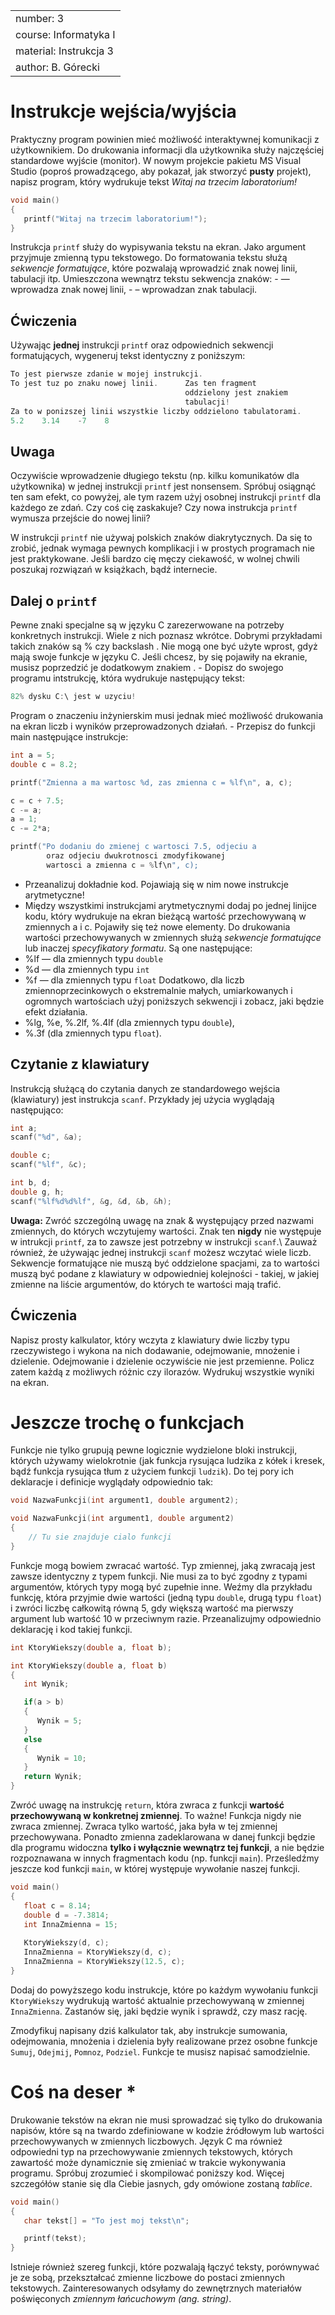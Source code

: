 
---
number: 3
course: Informatyka I
material: Instrukcja 3
author: B. Górecki
---


# Instrukcje wejścia/wyjścia

Praktyczny program powinien mieć możliwość interaktywnej komunikacji z użytkownikiem. Do drukowania informacji dla użytkownika służy najczęściej standardowe wyjście (monitor). W nowym projekcie pakietu MS Visual Studio (poproś prowadzącego, aby pokazał, jak stworzyć **pusty** projekt), napisz program, który wydrukuje tekst *Witaj na trzecim laboratorium!*
```c++
void main()
{
   printf("Witaj na trzecim laboratorium!");
}
```
Instrukcja `printf` służy do wypisywania tekstu na ekran. Jako argument przyjmuje zmienną typu tekstowego. Do formatowania tekstu służą *sekwencje formatujące*, które pozwalają wprowadzić znak nowej linii, tabulacji itp. Umieszczona wewnątrz tekstu sekwencja znaków:
- \n --- wprowadza znak nowej linii,
- \t --- wprowadzan znak tabulacji.


## Ćwiczenia
Używając **jednej** instrukcji `printf` oraz odpowiednich sekwencji formatujących, wygeneruj tekst identyczny z poniższym:
```c++
To jest pierwsze zdanie w mojej instrukcji.
To jest tuz po znaku nowej linii.      Zas ten fragment
                                       oddzielony jest znakiem
                                       tabulacji!
Za to w ponizszej linii wszystkie liczby oddzielono tabulatorami.
5.2    3.14    -7    8
```

## Uwaga
Oczywiście wprowadzenie długiego tekstu (np. kilku komunikatów dla użytkownika) w jednej instrukcji `printf` jest nonsensem. Spróbuj osiągnąć ten sam efekt, co powyżej, ale tym razem użyj osobnej instrukcji `printf` dla każdego ze zdań. Czy coś cię zaskakuje? Czy nowa instrukcja `printf` wymusza przejście do nowej linii?

W instrukcji `printf` nie używaj polskich znaków diakrytycznych. Da się to zrobić, jednak wymaga pewnych komplikacji i w prostych programach nie jest praktykowane. Jeśli bardzo cię męczy ciekawość, w wolnej chwili poszukaj rozwiązań w książkach, bądź internecie.


## Dalej o `printf`
Pewne znaki specjalne są w języku C zarezerwowane na potrzeby konkretnych instrukcji. Wiele z nich poznasz wkrótce. Dobrymi przykładami takich znaków są % czy backslash \. Nie mogą one być użyte wprost, gdyż mają swoje funkcje w języku C. Jeśli chcesz, by się pojawiły na ekranie, musisz poprzedzić je dodatkowym znakiem \.
- Dopisz do swojego programu intstrukcję, która wydrukuje następujący tekst:
```c++
82% dysku C:\ jest w uzyciu!
```
Program o znaczeniu inżynierskim musi jednak mieć możliwość drukowania na ekran liczb i wyników przeprowadzonych działań.
- Przepisz do funkcji main następujące instrukcje:
```c++
int a = 5;
double c = 8.2;

printf("Zmienna a ma wartosc %d, zas zmienna c = %lf\n", a, c);

c = c + 7.5;
c -= a;
a = 1;
c -= 2*a;

printf("Po dodaniu do zmienej c wartosci 7.5, odjeciu a
        oraz odjeciu dwukrotnosci zmodyfikowanej
        wartosci a zmienna c = %lf\n", c);
```
- Przeanalizuj dokładnie kod. Pojawiają się w nim nowe instrukcje arytmetyczne!
- Między wszystkimi instrukcjami arytmetycznymi dodaj po jednej linijce kodu, który wydrukuje na ekran bieżącą wartość przechowywaną w zmiennych a i c.
Pojawiły się też nowe elementy. Do drukowania wartości przechowywanych w zmiennych służą *sekwencje formatujące* lub inaczej *specyfikatory formatu*. Są one następujące:
- %lf --- dla zmiennych typu `double`
- %d --- dla zmiennych typu `int`
- %f --- dla zmiennych typu `float`
Dodatkowo, dla liczb zmiennoprzecinkowych o ekstremalnie małych, umiarkowanych i ogromnych wartościach użyj poniższych sekwencji i zobacz, jaki będzie efekt działania.
- %lg, %e, %.2lf, %.4lf (dla zmiennych typu `double`),
- %.3f (dla zmiennych typu `float`).

## Czytanie z klawiatury
Instrukcją służącą do czytania danych ze standardowego wejścia (klawiatury) jest instrukcja `scanf`. Przykłady jej użycia wyglądają następująco:
```c++
int a;
scanf("%d", &a);

double c;
scanf("%lf", &c);

int b, d;
double g, h;
scanf("%lf%d%d%lf", &g, &d, &b, &h);
```
**Uwaga:** Zwróć szczególną uwagę na znak & występujący przed nazwami zmiennych, do których wczytujemy wartości. Znak ten **nigdy** nie występuje w intrukcji `printf`, za to zawsze jest potrzebny w instrukcji `scanf`.\\
Zauważ również, że używając jednej instrukcji `scanf` możesz wczytać wiele liczb. Sekwencje formatujące nie muszą być oddzielone spacjami, za to wartości muszą być podane z klawiatury w odpowiedniej kolejności - takiej, w jakiej zmienne na liście argumentów, do których te wartości mają trafić.

## Ćwiczenia
Napisz prosty kalkulator, który wczyta z klawiatury dwie liczby typu rzeczywistego i wykona na nich dodawanie, odejmowanie, mnożenie i dzielenie. Odejmowanie i dzielenie oczywiście nie jest przemienne. Policz zatem każdą z możliwych różnic czy ilorazów. Wydrukuj wszystkie wyniki na ekran.

# Jeszcze trochę o funkcjach
Funkcje nie tylko grupują pewne logicznie wydzielone bloki instrukcji, których używamy wielokrotnie (jak funkcja rysująca ludzika z kółek i kresek, bądź funkcja rysująca tłum z użyciem funkcji `ludzik`). Do tej pory ich deklaracje i definicje wyglądały odpowiednio tak:
```c++
void NazwaFunkcji(int argument1, double argument2);

void NazwaFunkcji(int argument1, double argument2)
{
    // Tu sie znajduje cialo funkcji
}
```

Funkcje mogą bowiem zwracać wartość. Typ zmiennej, jaką zwracają jest zawsze identyczny z typem funkcji. Nie musi za to być zgodny z typami argumentów, których typy mogą być zupełnie inne. Weźmy dla przykładu funkcję, która przyjmie dwie wartości (jedną typu `double`, drugą typu `float`) i zwróci liczbę całkowitą równą 5, gdy większą wartość ma pierwszy argument lub wartość 10 w przeciwnym razie. Przeanalizujmy odpowiednio deklarację i kod takiej funkcji.
```c++
int KtoryWiekszy(double a, float b);

int KtoryWiekszy(double a, float b)
{
   int Wynik;

   if(a > b)
   {
      Wynik = 5;
   }
   else
   {
      Wynik = 10;
   }
   return Wynik;
}
```
Zwróć uwagę na instrukcję `return`, która zwraca z funkcji **wartość przechowywaną w konkretnej zmiennej**. To ważne! Funkcja nigdy nie zwraca zmiennej. Zwraca tylko wartość, jaka była w tej zmiennej przechowywana. Ponadto zmienna zadeklarowana w danej funkcji będzie dla programu widoczna **tylko i wyłącznie wewnątrz tej funkcji**, a nie będzie rozpoznawana w innych fragmentach kodu (np. funkcji `main`). Prześledźmy jeszcze kod funkcji `main`, w której występuje wywołanie naszej funkcji.
```c++
void main()
{
   float c = 8.14;
   double d = -7.3814;
   int InnaZmienna = 15;
   
   KtoryWiekszy(d, c);
   InnaZmienna = KtoryWiekszy(d, c);
   InnaZmienna = KtoryWiekszy(12.5, c);
}
```
Dodaj do powyższego kodu instrukcje, które po każdym wywołaniu funkcji `KtoryWiekszy` wydrukują wartość aktualnie przechowywaną w zmiennej `InnaZmienna`. Zastanów się, jaki będzie wynik i sprawdź, czy masz rację.

Zmodyfikuj napisany dziś kalkulator tak, aby instrukcje sumowania, odejmowania, mnożenia i dzielenia były realizowane przez osobne funkcje `Sumuj`, `Odejmij`, `Pomnoz`, `Podziel`. Funkcje te musisz napisać samodzielnie.


# Coś na deser \*
Drukowanie tekstów na ekran nie musi sprowadzać się tylko do drukowania napisów, które są na twardo zdefiniowane w kodzie źródłowym lub wartości przechowywanych w zmiennych liczbowych. Język C ma również odpowiedni typ na przechowywanie zmiennych tekstowych, których zawartość może dynamicznie się zmieniać w trakcie wykonywania programu. Spróbuj zrozumieć i skompilować poniższy kod. Więcej szczegółów stanie się dla Ciebie jasnych, gdy omówione zostaną *tablice*.
```c++
void main()
{
   char tekst[] = "To jest moj tekst\n";

   printf(tekst);
}
```
Istnieje również szereg funkcji, które pozwalają łączyć teksty, porównywać je ze sobą, przekształcać zmienne liczbowe do postaci zmiennych tekstowych. Zainteresowanych odsyłamy do zewnętrznych materiałów poświęconych *zmiennym łańcuchowym (ang. string)*.

